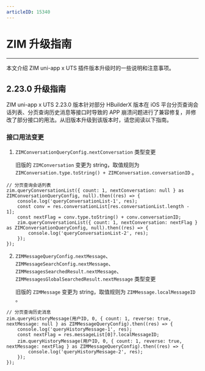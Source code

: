 ```yaml
---
articleID: 15340
---
```


# ZIM 升级指南

- - -

本文介绍 ZIM uni-app x UTS 插件版本升级时的一些说明和注意事项。

## 2.23.0 升级指南

<Warning title="注意">

ZIM uni-app x UTS 2.23.0 版本针对部分 HBuilderX 版本在 iOS 平台分页查询会话列表、分页查询历史消息等接口时导致的 APP 崩溃问题进行了兼容修复，并修改了部分接口的用法。从旧版本升级到该版本时，请您阅读以下指南。
</Warning>

### 接口用法变更

1. `ZIMConversationQueryConfig.nextConversation` 类型变更
 
   旧版的 `ZIMConversation` 变更为 string，取值规则为 `ZIMConversation.type.toString() + ZIMConversation.conversationID` 。
 
```
// 分页查询会话列表
zim.queryConversationList({ count: 1, nextConversation: null } as ZIMConversationQueryConfig, null).then((res) => {
    console.log('queryConversationList-1', res);
    const conv = res.conversationList[res.conversationList.length - 1];
    const nextFlag = conv.type.toString() + conv.conversationID;
    zim.queryConversationList({ count: 1, nextConversation: nextFlag } as ZIMConversationQueryConfig, null).then((res) => {
        console.log('queryConversationList-2', res);  
    });             
});
```

2. `ZIMMessageQueryConfig.nextMessage`、`ZIMMessageSearchConfig.nextMessage`、`ZIMMessagesSearchedResult.nextMessage`、`ZIMMessagesGlobalSearchedResult.nextMessage` 类型变更
 
   旧版的 `ZIMMessage` 变更为 string，取值规则为 `ZIMMessage.localMessageID` 。
 
```
// 分页查询历史消息  
zim.queryHistoryMessage(用户ID, 0, { count: 1, reverse: true, nextMessage: null } as ZIMMessageQueryConfig).then((res) => {
    console.log('queryHistoryMessage-1', res);
    const nextFlag = res.messageList[0]?.localMessageID;
    zim.queryHistoryMessage(用户ID, 0, { count: 1, reverse: true, nextMessage: nextFlag } as ZIMMessageQueryConfig).then((res) => {
        console.log('queryHistoryMessage-2', res);  
    });                
});
```
